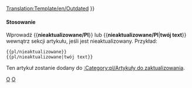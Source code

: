 <noinclude>[[Translation:Template/en/Outdated]]</noinclude><noinclude></noinclude>{{en/ambox| type  = content
| image = Outdated_content.png | alt = Outdated content
| text  = <strong>Nieaktualizowane</strong><br />
Ten artykuł lub sekcja jest nieaktualizowany. Niektóre z jego treści mogą nie być już dokładne z powodu zmian w najnowszej wersji. Artykuł do zaktualizowania. {{#IF: {{{1|}}} |<br>{{{1}}}|}}
}}<includeonly>{{{2|[[Category:pl/Artykuły do zaktualizowania]]}}}</includeonly><noinclude>

====Stosowanie====
Wprowadź <nowiki>{{</nowiki>'''nieaktualizowane/Pl'''<nowiki>}}</nowiki> lub <nowiki>{{</nowiki>'''nieaktualizowane/Pl'''|'''twój text'''<nowiki>}}</nowiki> wewnątrz sekcji artykułu, jeśli jest nieaktualizowany. Przykład:
<pre>
{{pl/nieaktualizowane}} 
{{pl/nieaktualizowane|twój text}}
</pre>
Ten artykuł zostanie dodany do [[:Category:pl/Artykuły do zaktualizowania]].

<!--[[Category:Templates|O]]-->[[Category:pl/szablony|O]]<!--[[Category:Message boxes|O]]-->[[Category:pl/InfoBox|O]]
</noinclude>
